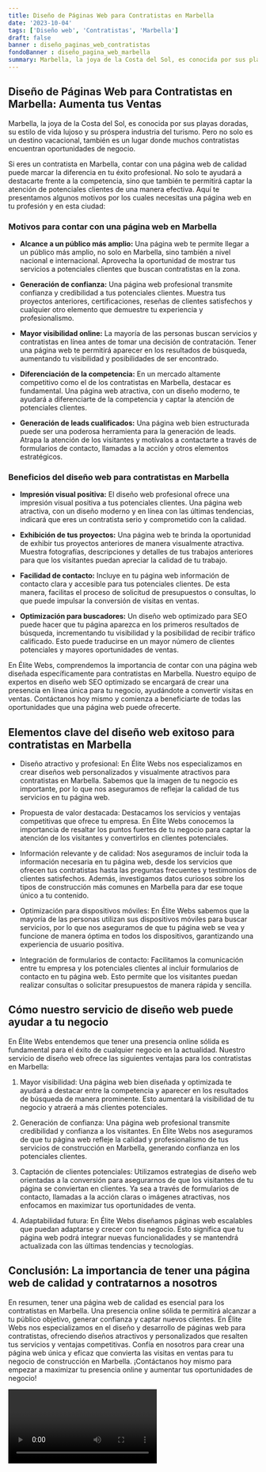 ```yaml
---
title: Diseño de Páginas Web para Contratistas en Marbella
date: '2023-10-04'
tags: ['Diseño web', 'Contratistas', 'Marbella']
draft: false
banner : diseño_paginas_web_contratistas
fondoBanner : diseño_pagina_web_marbella
summary: Marbella, la joya de la Costa del Sol, es conocida por sus playas doradas, su estilo de vida lujoso y su próspera industria del turismo. Pero no solo es un destino vacacional, también es un lugar donde muchos contratistas encuentran oportunidades de negocio.
---
```


## Diseño de Páginas Web para Contratistas en Marbella: Aumenta tus Ventas

Marbella, la joya de la Costa del Sol, es conocida por sus playas doradas, su estilo de vida lujoso y su próspera industria del turismo. Pero no solo es un destino vacacional, también es un lugar donde muchos contratistas encuentran oportunidades de negocio.

Si eres un contratista en Marbella, contar con una página web de calidad puede marcar la diferencia en tu éxito profesional. No solo te ayudará a destacarte frente a la competencia, sino que también te permitirá captar la atención de potenciales clientes de una manera efectiva. Aquí te presentamos algunos motivos por los cuales necesitas una página web en tu profesión y en esta ciudad:

### Motivos para contar con una página web en Marbella

- **Alcance a un público más amplio:** Una página web te permite llegar a un público más amplio, no solo en Marbella, sino también a nivel nacional e internacional. Aprovecha la oportunidad de mostrar tus servicios a potenciales clientes que buscan contratistas en la zona.

- **Generación de confianza:** Una página web profesional transmite confianza y credibilidad a tus potenciales clientes. Muestra tus proyectos anteriores, certificaciones, reseñas de clientes satisfechos y cualquier otro elemento que demuestre tu experiencia y profesionalismo.

- **Mayor visibilidad online:** La mayoría de las personas buscan servicios y contratistas en línea antes de tomar una decisión de contratación. Tener una página web te permitirá aparecer en los resultados de búsqueda, aumentando tu visibilidad y posibilidades de ser encontrado.

- **Diferenciación de la competencia:** En un mercado altamente competitivo como el de los contratistas en Marbella, destacar es fundamental. Una página web atractiva, con un diseño moderno, te ayudará a diferenciarte de la competencia y captar la atención de potenciales clientes.

- **Generación de leads cualificados:** Una página web bien estructurada puede ser una poderosa herramienta para la generación de leads. Atrapa la atención de los visitantes y motívalos a contactarte a través de formularios de contacto, llamadas a la acción y otros elementos estratégicos.

### Beneficios del diseño web para contratistas en Marbella

- **Impresión visual positiva:** El diseño web profesional ofrece una impresión visual positiva a tus potenciales clientes. Una página web atractiva, con un diseño moderno y en línea con las últimas tendencias, indicará que eres un contratista serio y comprometido con la calidad.

- **Exhibición de tus proyectos:** Una página web te brinda la oportunidad de exhibir tus proyectos anteriores de manera visualmente atractiva. Muestra fotografías, descripciones y detalles de tus trabajos anteriores para que los visitantes puedan apreciar la calidad de tu trabajo.

- **Facilidad de contacto:** Incluye en tu página web información de contacto clara y accesible para tus potenciales clientes. De esta manera, facilitas el proceso de solicitud de presupuestos o consultas, lo que puede impulsar la conversión de visitas en ventas.

- **Optimización para buscadores:** Un diseño web optimizado para SEO puede hacer que tu página aparezca en los primeros resultados de búsqueda, incrementando tu visibilidad y la posibilidad de recibir tráfico calificado. Esto puede traducirse en un mayor número de clientes potenciales y mayores oportunidades de ventas.

En Élite Webs, comprendemos la importancia de contar con una página web diseñada específicamente para contratistas en Marbella. Nuestro equipo de expertos en diseño web SEO optimizado se encargará de crear una presencia en línea única para tu negocio, ayudándote a convertir visitas en ventas. Contáctanos hoy mismo y comienza a beneficiarte de todas las oportunidades que una página web puede ofrecerte.

<GifSeo />

<Cta />

## Elementos clave del diseño web exitoso para contratistas en Marbella

- Diseño atractivo y profesional: En Élite Webs nos especializamos en crear diseños web personalizados y visualmente atractivos para contratistas en Marbella. Sabemos que la imagen de tu negocio es importante, por lo que nos aseguramos de reflejar la calidad de tus servicios en tu página web.

- Propuesta de valor destacada: Destacamos los servicios y ventajas competitivas que ofrece tu empresa. En Élite Webs conocemos la importancia de resaltar los puntos fuertes de tu negocio para captar la atención de los visitantes y convertirlos en clientes potenciales.

- Información relevante y de calidad: Nos aseguramos de incluir toda la información necesaria en tu página web, desde los servicios que ofrecen tus contratistas hasta las preguntas frecuentes y testimonios de clientes satisfechos. Además, investigamos datos curiosos sobre los tipos de construcción más comunes en Marbella para dar ese toque único a tu contenido.

- Optimización para dispositivos móviles: En Élite Webs sabemos que la mayoría de las personas utilizan sus dispositivos móviles para buscar servicios, por lo que nos aseguramos de que tu página web se vea y funcione de manera óptima en todos los dispositivos, garantizando una experiencia de usuario positiva.

- Integración de formularios de contacto: Facilitamos la comunicación entre tu empresa y los potenciales clientes al incluir formularios de contacto en tu página web. Esto permite que los visitantes puedan realizar consultas o solicitar presupuestos de manera rápida y sencilla.

## Cómo nuestro servicio de diseño web puede ayudar a tu negocio

En Élite Webs entendemos que tener una presencia online sólida es fundamental para el éxito de cualquier negocio en la actualidad. Nuestro servicio de diseño web ofrece las siguientes ventajas para los contratistas en Marbella:

1. Mayor visibilidad: Una página web bien diseñada y optimizada te ayudará a destacar entre la competencia y aparecer en los resultados de búsqueda de manera prominente. Esto aumentará la visibilidad de tu negocio y atraerá a más clientes potenciales.

2. Generación de confianza: Una página web profesional transmite credibilidad y confianza a los visitantes. En Élite Webs nos aseguramos de que tu página web refleje la calidad y profesionalismo de tus servicios de construcción en Marbella, generando confianza en los potenciales clientes.

3. Captación de clientes potenciales: Utilizamos estrategias de diseño web orientadas a la conversión para asegurarnos de que los visitantes de tu página se conviertan en clientes. Ya sea a través de formularios de contacto, llamadas a la acción claras o imágenes atractivas, nos enfocamos en maximizar tus oportunidades de venta.

4. Adaptabilidad futura: En Élite Webs diseñamos páginas web escalables que puedan adaptarse y crecer con tu negocio. Esto significa que tu página web podrá integrar nuevas funcionalidades y se mantendrá actualizada con las últimas tendencias y tecnologías.

## Conclusión: La importancia de tener una página web de calidad y contratarnos a nosotros

En resumen, tener una página web de calidad es esencial para los contratistas en Marbella. Una presencia online sólida te permitirá alcanzar a tu público objetivo, generar confianza y captar nuevos clientes. En Élite Webs nos especializamos en el diseño y desarrollo de páginas web para contratistas, ofreciendo diseños atractivos y personalizados que resalten tus servicios y ventajas competitivas. Confía en nosotros para crear una página web única y eficaz que convierta las visitas en ventas para tu negocio de construcción en Marbella. ¡Contáctanos hoy mismo para empezar a maximizar tu presencia online y aumentar tus oportunidades de negocio!

<Video />

<CtaBot job='Contratistas' city='Marbella'/>

<Gmaps query='Marbella+españa+maps' />
